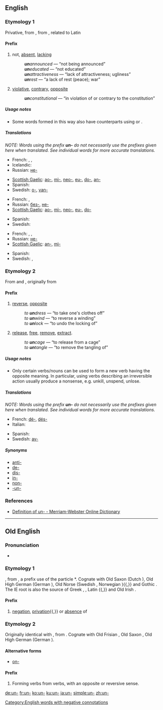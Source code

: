 {{see|UN|un|-un|-un-|ün|ún}}
==English==

===Etymology 1===
Privative, from {{OE.}} {{term|un-|lang=ang}}, from {{Ger.}}, related to Latin {{term|in-|lang=la}}

====Prefix====
{{infl|en|prefix|cat=prefixes}}

# {{context|added to adjectives, nouns and verbs}} not, [[absent]], [[lacking]]
#: '''''un'''announced'' — “not being announced”
#: '''''un'''educated'' — “not educated”
#: '''''un'''attractiveness'' — “lack of attractiveness; ugliness”
#: '''''un'''rest'' — “a lack of rest (peace); war”
# {{context|added to adjectives and nouns}} [[violative]], [[contrary]], [[opposite]]
#: '''''un'''constitutional'' — “in violation of or contrary to the constitution”

=====Usage notes=====
* Some words formed in this way also have counterparts using {{term|in-}} or {{term|non-}}.

=====Translations=====
''NOTE: Words using the prefix '''un-''' do not necessarily use the prefixes given here when translated. See individual words for more accurate translations.''

{{trans-top|denoting absence}}
* French: {{t+|fr|in-}}, {{t+|fr|mal}}, {{t+|fr|non-}}
* Icelandic: {{t-|is|ó-}}
* Russian: [[не-]]
{{trans-mid}}
* [[Scottish Gaelic]]: [[ao-]], [[mì-]], [[neo-]], [[eu-]], [[do-]], [[an-]]
* Spanish: {{t+|es|in-}}
* Swedish: [[o-]], [[van-]]
{{trans-bottom}}

{{trans-top|denoting a lack of}}
* French: {{t+|fr|in-}}, {{t+|fr|non-}}
* Russian: [[без-]], [[не-]]
* [[Scottish Gaelic]]: [[ao-]], [[mì-]], [[neo-]], [[eu-]], [[do-]]
{{trans-mid}}
* Spanish: {{t+|es|in-}}
* Swedish: {{t+|sv|o-}}
{{trans-bottom}}

{{trans-top|violative of; contrary to}}
* French: {{t+|fr|anti-}}, {{t+|fr|in-}}, {{t+|fr|non-}}
* Russian: [[не-]]
* [[Scottish Gaelic]]: [[an-]], [[mì-]]
{{trans-mid}}
* Spanish: {{t+|es|in-}}
* Swedish: {{t+|sv|o-}}, {{t+|sv|anti-}}
{{trans-bottom}}

===Etymology 2===
From {{OE.}} {{term|-un|lang=ang}} <!-- Should this be "un-" instead? --> and {{term|-in|lang=ang}}<!-- Should this be "in-" instead? -->, originally from {{Ger.}}

====Prefix====
{{infl|en|prefix|cat=prefixes|added to verbs and nouns to form verbs}}

# [[reverse]], [[opposite]]
#: ''to '''un'''dress'' — “to take one's clothes off”
#: ''to '''un'''wind'' — “to reverse a winding”
#: ''to '''un'''lock'' — “to undo the locking of”
# [[release]], [[free]], [[remove]], [[extract]].
#: ''to '''un'''cage'' — “to release from a cage”
#: ''to '''un'''tangle'' — “to remove the tangling of”

=====Usage notes=====
* Only certain verbs/nouns can be used to form a new verb having the opposite meaning. In particular, using verbs describing an irreversible action usually produce a nonsense, e.g. unkill, unspend, unlose.

=====Translations=====
''NOTE: Words using the prefix '''un-''' do not necessarily use the prefixes given here when translated. See individual words for more accurate translations.''

{{trans-top|reversal or cancellation}}
* French: [[dé-]], [[dés-]]
* Italian: {{t-|it|s-}}
{{trans-mid}}
* Spanish: {{t+|es|des-}}
* Swedish: [[av-]]
{{trans-bottom}}

=====Synonyms=====
* [[anti-]]
* [[de-]]
* [[dis-]]
* [[in-]]
* [[non-]]
* [[-un-]]

===References===
* [http://m-w.com/dictionary/un- Definition of un- - Merriam-Webster Online Dictionary]

[[Category:English words with negative connotations]]

----

==Old English==
===Pronunciation===
* {{IPA|/un/}}

===Etymology 1===
{{proto|Germanic|un-|lang=ang}}, from {{proto|Indo-European|n̥-|lang=ang}}, a prefix use of the particle *{{term||ne|not}}. Cognate with Old Saxon {{term||un-}} (Dutch {{term|on-|lang=nl}}), Old High German {{term|un-|lang=goh}} (German {{term|un-|lang=de}}), Old Norse {{term|ó-|lang=non}} (Swedish {{term|o-|lang=sv}}, Norwegian {{term|u|lang=no}}){{,}} and Gothic {{term|sc=Goth|𐌿𐌽-|tr=un-|lang=got}}. The IE root is also the source of Greek {{term|sc=Grek|α-|tr=a-}}, {{term|sc=Grek|αν-|tr=an-}}, Latin {{term|in-|lang=la}}{{,}} and Old Irish {{term|in-|lang=sga}}.

====Prefix====
{{infl|ang|affix}}

# {{context|added to nouns and adjectives}} [[negation]], [[privation]]{{,}} or [[absence]] of

===Etymology 2===
Originally identical with {{term|and-}}, from {{proto|Germanic|and-|lang=ang}}.  Cognate with Old Frisian {{term|und-}}, Old Saxon {{term|ant-}}, Old High German {{term|ant-}} (German {{term|ent-}}).

====Alternative forms====
*[[on-]]

====Prefix====
{{infl|ang|affix}}

# Forming verbs from verbs, with an opposite or reversive sense.

[[de:un-]]
[[fr:un-]]
[[ko:un-]]
[[ku:un-]]
[[ja:un-]]
[[simple:un-]]
[[zh:un-]]